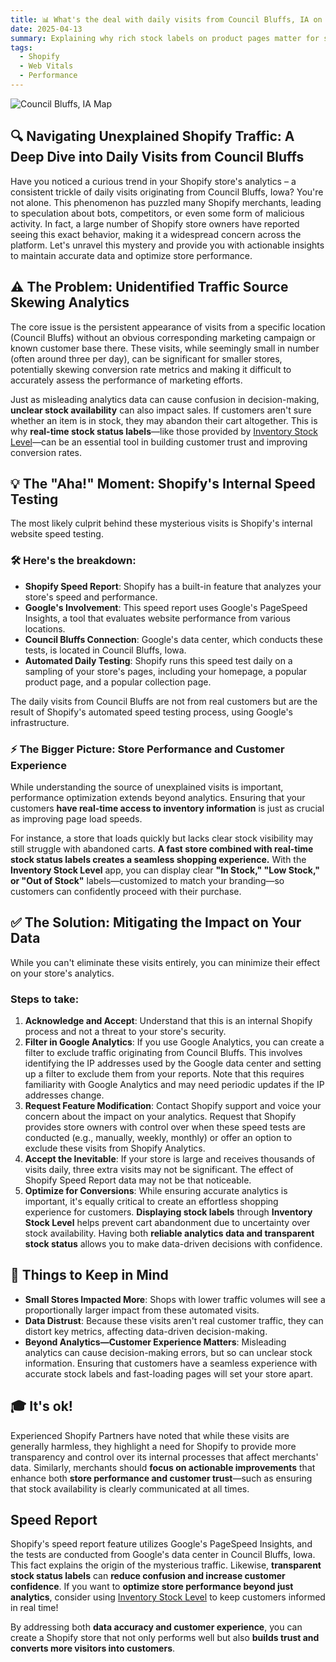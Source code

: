 ```yaml
---
title: 📊 What's the deal with daily visits from Council Bluffs, IA on my Shopify site?
date: 2025-04-13
summary: Explaining why rich stock labels on product pages matter for store owners.
tags:
  - Shopify
  - Web Vitals
  - Performance
---
```



<Image
  src="/images/blog/council-bluffs-map.jpg"
  alt="Council Bluffs, IA Map"
  width={1200}
  height={650}
/>

## 🔍 Navigating Unexplained Shopify Traffic: A Deep Dive into Daily Visits from Council Bluffs

Have you noticed a curious trend in your Shopify store's analytics – a consistent trickle of daily visits originating from Council Bluffs, Iowa? You're not alone. This phenomenon has puzzled many Shopify merchants, leading to speculation about bots, competitors, or even some form of malicious activity. In fact, a large number of Shopify store owners have reported seeing this exact behavior, making it a widespread concern across the platform. Let's unravel this mystery and provide you with actionable insights to maintain accurate data and optimize store performance.

## ⚠️ The Problem: Unidentified Traffic Source Skewing Analytics

The core issue is the persistent appearance of visits from a specific location (Council Bluffs) without an obvious corresponding marketing campaign or known customer base there. These visits, while seemingly small in number (often around three per day), can be significant for smaller stores, potentially skewing conversion rate metrics and making it difficult to accurately assess the performance of marketing efforts.

Just as misleading analytics data can cause confusion in decision-making, **unclear stock availability** can also impact sales. If customers aren't sure whether an item is in stock, they may abandon their cart altogether. This is why **real-time stock status labels**—like those provided by [Inventory Stock Level](https://apps.shopify.com/inventory-stock-status)—can be an essential tool in building customer trust and improving conversion rates.

## 💡 The "Aha!" Moment: Shopify's Internal Speed Testing

The most likely culprit behind these mysterious visits is Shopify's internal website speed testing.

### 🛠️ Here's the breakdown:

- **Shopify Speed Report**: Shopify has a built-in feature that analyzes your store's speed and performance.
- **Google's Involvement**: This speed report uses Google's PageSpeed Insights, a tool that evaluates website performance from various locations.
- **Council Bluffs Connection**: Google's data center, which conducts these tests, is located in Council Bluffs, Iowa.
- **Automated Daily Testing**: Shopify runs this speed test daily on a sampling of your store's pages, including your homepage, a popular product page, and a popular collection page.

The daily visits from Council Bluffs are not from real customers but are the result of Shopify's automated speed testing process, using Google's infrastructure.

### ⚡ The Bigger Picture: Store Performance and Customer Experience

While understanding the source of unexplained visits is important, performance optimization extends beyond analytics. Ensuring that your customers **have real-time access to inventory information** is just as crucial as improving page load speeds.

For instance, a store that loads quickly but lacks clear stock visibility may still struggle with abandoned carts. **A fast store combined with real-time stock status labels creates a seamless shopping experience.** With the **Inventory Stock Level** app, you can display clear **"In Stock," "Low Stock," or "Out of Stock"** labels—customized to match your branding—so customers can confidently proceed with their purchase.

## ✅ The Solution: Mitigating the Impact on Your Data

While you can't eliminate these visits entirely, you can minimize their effect on your store's analytics.

### Steps to take:

1. **Acknowledge and Accept**: Understand that this is an internal Shopify process and not a threat to your store's security.
2. **Filter in Google Analytics**: If you use Google Analytics, you can create a filter to exclude traffic originating from Council Bluffs. This involves identifying the IP addresses used by the Google data center and setting up a filter to exclude them from your reports. Note that this requires familiarity with Google Analytics and may need periodic updates if the IP addresses change.
3. **Request Feature Modification**: Contact Shopify support and voice your concern about the impact on your analytics. Request that Shopify provides store owners with control over when these speed tests are conducted (e.g., manually, weekly, monthly) or offer an option to exclude these visits from Shopify Analytics.
4. **Accept the Inevitable**: If your store is large and receives thousands of visits daily, three extra visits may not be significant. The effect of Shopify Speed Report data may not be that noticeable.
5. **Optimize for Conversions**: While ensuring accurate analytics is important, it's equally critical to create an effortless shopping experience for customers. **Displaying stock labels** through **Inventory Stock Level** helps prevent cart abandonment due to uncertainty over stock availability. Having both **reliable analytics data and transparent stock status** allows you to make data-driven decisions with confidence.

## 📌 Things to Keep in Mind

- **Small Stores Impacted More**: Shops with lower traffic volumes will see a proportionally larger impact from these automated visits.
- **Data Distrust**: Because these visits aren't real customer traffic, they can distort key metrics, affecting data-driven decision-making.
- **Beyond Analytics—Customer Experience Matters**: Misleading analytics can cause decision-making errors, but so can unclear stock information. Ensuring that customers have a seamless experience with accurate stock labels and fast-loading pages will set your store apart.

## 🎓 It's ok!

Experienced Shopify Partners have noted that while these visits are generally harmless, they highlight a need for Shopify to provide more transparency and control over its internal processes that affect merchants' data. Similarly, merchants should **focus on actionable improvements** that enhance both **store performance and customer trust**—such as ensuring that stock availability is clearly communicated at all times.

## Speed Report

Shopify's speed report feature utilizes Google's PageSpeed Insights, and the tests are conducted from Google's data center in Council Bluffs, Iowa. This fact explains the origin of the mysterious traffic. Likewise, **transparent stock status labels** can **reduce confusion and increase customer confidence**. If you want to **optimize store performance beyond just analytics**, consider using [Inventory Stock Level](https://apps.shopify.com/inventory-stock-status) to keep customers informed in real time!

By addressing both **data accuracy and customer experience**, you can create a Shopify store that not only performs well but also **builds trust and converts more visitors into customers**.